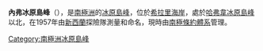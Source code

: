 {{coord|78|17|S|160|54|E|display=title}}

'''內弗冰原島峰'''（{{lang-en|Névé Nunatak}}），是[[南極洲|南極洲]]的[[冰原島峰|冰原島峰]]，位於[[希拉里海岸|希拉里海岸]]，處於[[哈弗韋冰原島峰|哈弗韋冰原島峰]]以北，在1957年由[[新西蘭|新西蘭]]探險隊測量和命名，現時由[[南極條約體系|南極條約體系]]管理。

{{Antarctica-geo-stub}}
[[Category:南極洲冰原島峰|Category:南極洲冰原島峰]]